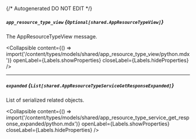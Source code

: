 {/* Autogenerated DO NOT EDIT  */}

##### `app_resource_type_view` *{`Optional[shared.AppResourceTypeView]`}*
The AppResourceTypeView message.

<Collapsible content={() => import('/content/types/models/shared/app_resource_type_view/python.mdx')} openLabel={Labels.showProperties} closeLabel={Labels.hideProperties} />


---
##### `expanded` *{`List[shared.AppResourceTypeServiceGetResponseExpanded]`}*
List of serialized related objects.

<Collapsible content={() => import('/content/types/models/shared/app_resource_type_service_get_response_expanded/python.mdx')} openLabel={Labels.showProperties} closeLabel={Labels.hideProperties} />



